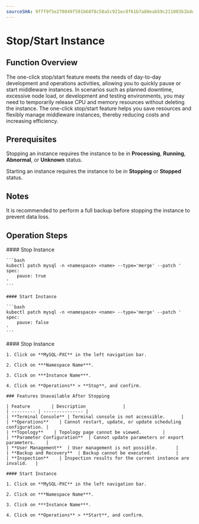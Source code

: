 ```yaml
---
sourceSHA: 9fff9f5e270049f591b68f8c58a5c921ec8f61b7a80eab59c21100361bde24a3
---
```


# Stop/Start Instance

## Function Overview

The one-click stop/start feature meets the needs of day-to-day development and operations activities, allowing you to quickly pause or start middleware instances. In scenarios such as planned downtime, excessive node load, or development and testing environments, you may need to temporarily release CPU and memory resources without deleting the instance. The one-click stop/start feature helps you save resources and flexibly manage middleware instances, thereby reducing costs and increasing efficiency.

## Prerequisites

Stopping an instance requires the instance to be in **Processing**, **Running**, **Abnormal**, or **Unknown** status.

Starting an instance requires the instance to be in **Stopping** or **Stopped** status.

## Notes

It is recommended to perform a full backup before stopping the instance to prevent data loss.

## Operation Steps

<Tabs>
  <Tab label="CLI">
    #### Stop Instance

    ```bash
    kubectl patch mysql -n <namespace> <name> --type='merge' --patch '
    spec:
        pause: true
    '
    ```

    #### Start Instance

    ```bash
    kubectl patch mysql -n <namespace> <name> --type='merge' --patch '
    spec:
        pause: false
    '
    ```
  </Tab>

  <Tab label="Web Console">
    #### Stop Instance

    1. Click on **MySQL-PXC** in the left navigation bar.

    2. Click on ***Namespace Name***.

    3. Click on ***Instance Name***.

    4. Click on **Operations** > **Stop**, and confirm.

    ### Features Unavailable After Stopping

    | Feature        | Description              |
    | --------- | --------------- |
    | **Terminal Console** | Terminal console is not accessible.      |
    | **Operations**    | Cannot restart, update, or update scheduling configuration. |
    | **Topology**    | Topology page cannot be viewed.        |
    | **Parameter Configuration**  | Cannot update parameters or export parameters.    |
    | **User Management**  | User management is not possible.       |
    | **Backup and Recovery**  | Backup cannot be executed.         |
    | **Inspection**    | Inspection results for the current instance are invalid.   |

    #### Start Instance

    1. Click on **MySQL-PXC** in the left navigation bar.

    2. Click on ***Namespace Name***.

    3. Click on ***Instance Name***.

    4. Click on **Operations** > **Start**, and confirm.
  </Tab>
</Tabs>
